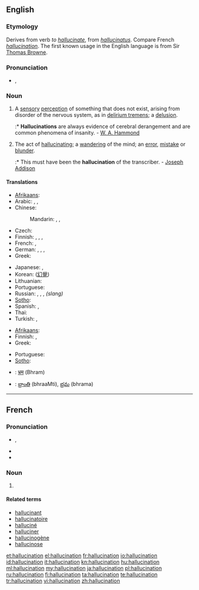 ==English==
{{wikipedia}}

===Etymology===
Derives from verb ''to [[hallucinate]]'', from {{etyl|la}} ''[[hallucinatus]]''. Compare French ''[[hallucination]]''. The first known usage in the English language is from Sir [[Thomas Browne]].

===Pronunciation===
* {{IPA|/həˌluːsəˈneɪʃən/}}, {{SAMPA|/h@%lu:s@"neIS@n/}}
*: {{rhymes|eɪʃən}}

===Noun===
{{en-noun}}

# A [[sensory]] [[perception]] of something that does not exist, arising from disorder of the nervous system, as in [[delirium tremens]]; a [[delusion]].
#:* '''Hallucinations''' are always evidence of cerebral derangement and are common phenomena of insanity. - [[W. A. Hammond]]
# The act of [[hallucinating]]; a [[wandering]] of the mind; an [[error]], [[mistake]] or [[blunder]].
#:* This must have been the '''hallucination''' of the transcriber. - [[w:Joseph Addison|Joseph Addison]]

====Translations====
{{trans-top|sensory perception of something that does not exist}}
* [[Afrikaans]]: {{t|af|hallusinasie|xs=Afrikaans}}
* Arabic: {{t|ar|هلوسة|f|tr=hálwasa}},  {{t-|ar|وهم|m|tr=wahm}},  {{t|ar|انخداع|m|tr=inkhidaa3}}
* Chinese:
*: Mandarin: {{t-|cmn|幻覺|sc=Hani}},  {{t-|cmn|幻觉|tr=huànjiào|sc=Hani}},  {{t-|cmn|幻想|tr=huànxiǎng|sc=Hani}}
* Czech: {{t+|cs|halucinace|f}}
* Finnish: {{t-|fi|aistiharha}}, {{t-|fi|harha-aistimus}}, {{t+|fi|hallusinaatio}}, {{t-|fi|harhanäky}}
* French: {{t+|fr|hallucination|f}},  {{t+|fr|illusion|f}}
* German: {{t+|de|Halluzination|f}},  {{t-|de|Wahnvorstellung|f}},  {{t|de|Sinnestäuschung|f}},  {{t+|de|Illusion|f}}
* Greek: {{t+|el|παραίσθηση|f|tr=paraísthisi}}
{{trans-mid}}
* Japanese: {{t|ja|幻覚|tr=げんかく, genkaku}},  {{t-|ja|幻想|tr=げんそう, gensō}}
* Korean: {{t|ko|환각|tr=hwangak|sc=Hang}} ([[幻覺]])
* Lithuanian: {{t-|lt|haliucinacija|f|xs=Lithuanian}}
* Portuguese: {{t+|pt|alucinação|f}}
* Russian: {{t+|ru|галлюцинация|f|tr=galljucinácija}},  {{t|ru|иллюзия|f|tr=illjúzija}},  {{t|ru|наваждение|n|tr=navaždénije}}, {{t|ru|глюк|m|tr=gl'uk}} ''(slang)''
* [[Sotho]]: {{t|st|pono tse fosahetseng|xs=Sotho}}
* Spanish: {{t+|es|alucinación|f}},  {{t+|es|ilusión|f}}
* Thai: {{t|th|ภาพลวงตา|tr=paa pluang dtaa}}
* Turkish: {{t|tr|sanrı}},  {{t+|tr|halüsinasyon}}
{{trans-bottom}}

{{trans-top|act of hallucinating}}
* [[Afrikaans]]: {{t|af|hallusineer|xs=Afrikaans}}
* Finnish: {{t-|fi|harha-aistimus}}, {{t+|fi|hallusinaatio}}
* Greek: {{t+|el|παραίσθηση|f|tr=paraísthisi}}
{{trans-mid}}
* Portuguese: {{t+|pt|alucinação|f}}
* [[Sotho]]: {{t|st|phofa|xs=Sotho}}
{{trans-bottom}}

{{checktrans-top}}
* {{ttbc|Hindi}}: [[भ्रम]] (Bhram)
* {{ttbc|Telugu}}: [[భ్రాంతి]] (bhraaMti), [[భ్రమ]] (bhrama)
{{trans-bottom}}

----

==French==

===Pronunciation===
* {{muteh}} {{IPA|/alysinasjɔ̃/|lang=fr}}, {{X-SAMPA|/alysinasjO~/}}
* {{rhymes|ɔ̃|lang=fr}}
* {{homophones|hallucinations|lang=fr}}

===Noun===
{{fr-noun|f}}

# {{l|en|hallucination}}

====Related terms====
* [[hallucinant]]
* [[hallucinatoire]]
* [[halluciné]]
* [[halluciner]]
* [[hallucinogène]]
* [[hallucinose]]

[[et:hallucination]]
[[el:hallucination]]
[[fr:hallucination]]
[[io:hallucination]]
[[id:hallucination]]
[[it:hallucination]]
[[kn:hallucination]]
[[hu:hallucination]]
[[ml:hallucination]]
[[my:hallucination]]
[[ja:hallucination]]
[[pl:hallucination]]
[[ru:hallucination]]
[[fi:hallucination]]
[[ta:hallucination]]
[[te:hallucination]]
[[tr:hallucination]]
[[vi:hallucination]]
[[zh:hallucination]]